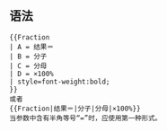 <noinclude>{{template doc page viewed directly}}</noinclude>
==语法==
<pre>
{{Fraction
| A = 结果＝
| B = 分子
| C = 分母
| D = ×100%
| style=font-weight:bold;
}}
或者
{{Fraction|结果＝|分子|分母|×100%}}
当参数中含有半角等号“=”时，应使用第一种形式。
</pre>
{{Fraction
| A = 结果＝
| B = 分子
| C = 分母
| D = ×100%
| style=font-weight:bold;
}}